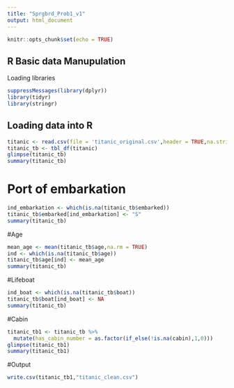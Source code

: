 ```yaml
---
title: "Sprgbrd_Prob1_v1"
output: html_document
---
```


```r
knitr::opts_chunk$set(echo = TRUE)
```

## R Basic data Manupulation

Loading libraries
```r
suppressMessages(library(dplyr))
library(tidyr)
library(stringr)

```

## Loading data into R

```r
titanic <- read.csv(file = 'titanic_original.csv',header = TRUE,na.strings = "")
titanic_tb <- tbl_df(titanic)
glimpse(titanic_tb)
summary(titanic_tb)
```

# Port of embarkation
```r
ind_embarkation <- which(is.na(titanic_tb$embarked))
titanic_tb$embarked[ind_embarkation] <- "S" 
summary(titanic_tb)
```
#Age
```r
mean_age <- mean(titanic_tb$age,na.rm = TRUE)
ind <- which(is.na(titanic_tb$age))
titanic_tb$age[ind] <- mean_age
summary(titanic_tb)
```

#Lifeboat
```r
ind_boat <- which(is.na(titanic_tb$boat))
titanic_tb$boat[ind_boat] <- NA 
summary(titanic_tb)
```
#Cabin
```r
titanic_tb1 <- titanic_tb %>% 
  mutate(has_cabin_number = as.factor(if_else(!is.na(cabin),1,0)))
glimpse(titanic_tb1)
summary(titanic_tb1)

```
#Output

```r
write.csv(titanic_tb1,"titanic_clean.csv")
```


